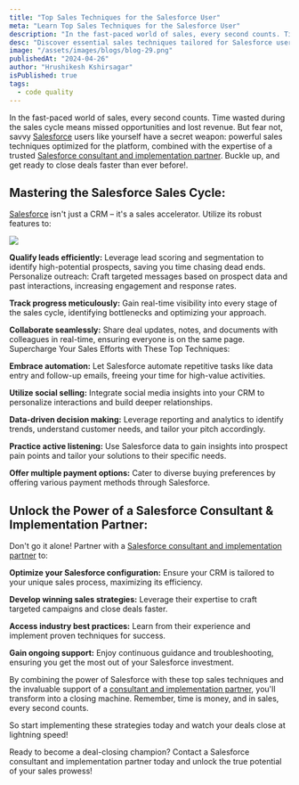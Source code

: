 ```yaml
---
title: "Top Sales Techniques for the Salesforce User"
meta: "Learn Top Sales Techniques for the Salesforce User"
description: "In the fast-paced world of sales, every second counts. Time wasted during the sales cycle means missed opportunities and lost revenue. But fear not, savvy Salesforce users like yourself have a secret weapon: powerful sales techniques optimized for the platform, combined with the expertise of a trusted Salesforce consultant and implementation partner. Buckle up, and get ready to close deals faster than ever before!"
desc: "Discover essential sales techniques tailored for Salesforce users. Elevate your skills, close deals, and maximize your Salesforce platform."
image: "/assets/images/blogs/blog-29.png"
publishedAt: "2024-04-26"
author: "Hrushikesh Kshirsagar"
isPublished: true
tags:
  - code quality
---
```


In the fast-paced world of sales, every second counts. Time wasted during the sales cycle means missed opportunities and lost revenue. But fear not, savvy [Salesforce](https://www.salesforce.com/in) users like yourself have a secret weapon: powerful sales techniques optimized for the platform, combined with the expertise of a trusted [Salesforce consultant and implementation partner](http://www.cloudprism.in). Buckle up, and get ready to close deals faster than ever before!.

## Mastering the Salesforce Sales Cycle:

[Salesforce](https://www.salesforce.com/in) isn't just a CRM – it's a sales accelerator. Utilize its robust features to:

<Image src="/assets/images/blogs/blog-30.png" />

**Qualify leads efficiently:** Leverage lead scoring and segmentation to identify high-potential prospects, saving you time chasing dead ends.
Personalize outreach: Craft targeted messages based on prospect data and past interactions, increasing engagement and response rates.

**Track progress meticulously:** Gain real-time visibility into every stage of the sales cycle, identifying bottlenecks and optimizing your approach.

**Collaborate seamlessly:** Share deal updates, notes, and documents with colleagues in real-time, ensuring everyone is on the same page.
Supercharge Your Sales Efforts with These Top Techniques:

**Embrace automation:** Let Salesforce automate repetitive tasks like data entry and follow-up emails, freeing your time for high-value activities.

**Utilize social selling:** Integrate social media insights into your CRM to personalize interactions and build deeper relationships.

**Data-driven decision making:** Leverage reporting and analytics to identify trends, understand customer needs, and tailor your pitch accordingly.

**Practice active listening:** Use Salesforce data to gain insights into prospect pain points and tailor your solutions to their specific needs.

**Offer multiple payment options:** Cater to diverse buying preferences by offering various payment methods through Salesforce.

## Unlock the Power of a Salesforce Consultant & Implementation Partner:

Don't go it alone! Partner with a [Salesforce consultant and implementation partner](http://www.cloudprism.in) to:

**Optimize your Salesforce configuration:** Ensure your CRM is tailored to your unique sales process, maximizing its efficiency.

**Develop winning sales strategies:** Leverage their expertise to craft targeted campaigns and close deals faster.

**Access industry best practices:** Learn from their experience and implement proven techniques for success.

**Gain ongoing support:** Enjoy continuous guidance and troubleshooting, ensuring you get the most out of your Salesforce investment.

By combining the power of Salesforce with these top sales techniques and the invaluable support of a [consultant and implementation partner](http://www.cloudprism.in), you'll transform into a closing machine. Remember, time is money, and in sales, every second counts.

So start implementing these strategies today and watch your deals close at lightning speed!

Ready to become a deal-closing champion? Contact a Salesforce consultant and implementation partner today and unlock the true potential of your sales prowess!
